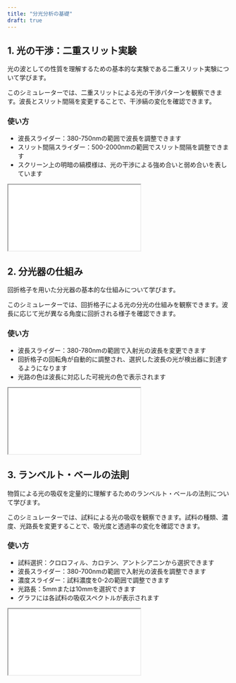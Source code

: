 ```yaml
---
title: "分光分析の基礎"
draft: true 
---
```


```{=html}
<link rel="stylesheet" href="/assets/css/spectro.css">
```

## 1. 光の干渉：二重スリット実験

光の波としての性質を理解するための基本的な実験である二重スリット実験について学びます。

::: {.app-description}
このシミュレーターでは、二重スリットによる光の干渉パターンを観察できます。波長とスリット間隔を変更することで、干渉縞の変化を確認できます。

### 使い方
- 波長スライダー：380-750nmの範囲で波長を調整できます
- スリット間隔スライダー：500-2000nmの範囲でスリット間隔を調整できます
- スクリーン上の明暗の縞模様は、光の干渉による強め合いと弱め合いを表しています
:::

```{=html}
<iframe src="double-slit-html.html" class="spectro-iframe"></iframe>
```

## 2. 分光器の仕組み

回折格子を用いた分光器の基本的な仕組みについて学びます。

::: {.app-description}
このシミュレーターでは、回折格子による光の分光の仕組みを観察できます。波長に応じて光が異なる角度に回折される様子を確認できます。

### 使い方
- 波長スライダー：380-780nmの範囲で入射光の波長を変更できます
- 回折格子の回転角が自動的に調整され、選択した波長の光が検出器に到達するようになります
- 光路の色は波長に対応した可視光の色で表示されます
:::

```{=html}
<iframe src="spectrometer-html.html" class="spectro-iframe"></iframe>
```

## 3. ランベルト・ベールの法則

物質による光の吸収を定量的に理解するためのランベルト・ベールの法則について学びます。

::: {.app-description}
このシミュレーターでは、試料による光の吸収を観察できます。試料の種類、濃度、光路長を変更することで、吸光度と透過率の変化を確認できます。

### 使い方
- 試料選択：クロロフィル、カロテン、アントシアニンから選択できます
- 波長スライダー：380-700nmの範囲で入射光の波長を調整できます
- 濃度スライダー：試料濃度を0-2の範囲で調整できます
- 光路長：5mmまたは10mmを選択できます
- グラフには各試料の吸収スペクトルが表示されます
:::

```{=html}
<iframe src="lambert-beer-plain.html" class="spectro-iframe"></iframe>
```

